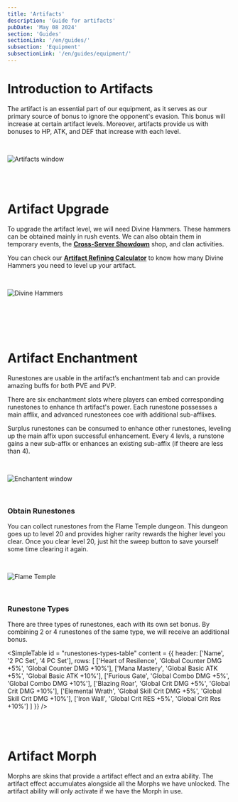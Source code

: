 ```yaml
---
title: 'Artifacts'
description: 'Guide for artifacts'
pubDate: 'May 08 2024'
section: 'Guides'
sectionLink: '/en/guides/'
subsection: 'Equipment'
subsectionLink: '/en/guides/equipment/'
---
```



# Introduction to Artifacts
The artifact is an essential part of our equipment, as it serves as our primary source of bonus to ignore the opponent's evasion.
This bonus will increase at certain artifact levels.
Moreover, artifacts provide us with bonuses to HP, ATK, and DEF that increase with each level.

<br/>

![Artifacts window](/assets/img/guides/equipment/artifacts/artifact_window.webp)


<br/>
<br/>


# Artifact Upgrade
To upgrade the artifact level, we will need Divine Hammers.
These hammers can be obtained mainly in rush events.
We can also obtain them in temporary events, the __[Cross-Server Showdown](https://lom-academy.com/en/guides/game-modes/cross-server-showdown)__ shop, and clan activities.

You can check our __[Artifact Refining Calculator](https://lom-academy.com/en/tools/artifact-refining-calculator)__ to know how many Divine Hammers you need to level up your artifact.

<br/>

![Divine Hammers](/assets/img/guides/equipment/artifacts/divine_hammers.webp)

<br/>

<div class="grid grid-cols-12 gap-x-5 md:gap-x-6 lg:gap-x-7.5 gap-y-16 py-8">
    <div class="col-span-full md:col-span-6">
        <ItemTable
            id="artifact-level-table-1"
            title="Artifact Levels [1-10]: Evasion 8%"
            type="artifact"
            headers={["Level", "Cost Divine Hammers", "Total Divine Hammers", "Bonus (HP, ATK, DEF)"]}
            elements_per_page={10}
            page={1}
            locale="en-EN"
        />
    </div>
    <div class="col-span-full md:col-span-6">
        <ItemTable
            id="artifact-level-table-2"
            title="Artifact Levels [11-20]: Evasion 12%"
            type="artifact"
            headers={["Level", "Cost Divine Hammers", "Total Divine Hammers", "Bonus (HP, ATK, DEF)"]}
            elements_per_page={10}
            page={2}
            locale="en-EN"
        />
    </div>
</div>

<br/>

<div class="grid grid-cols-12 gap-x-5 md:gap-x-6 lg:gap-x-7.5 gap-y-16 pb-8">
    <div class="col-span-full md:col-span-6">
        <ItemTable
            id="artifact-level-table-3"
            title="Artifact Levels [21-30]: Evasion 18%"
            type="artifact"
            headers={["Level", "Cost Divine Hammers", "Total Divine Hammers", "Bonus (HP, ATK, DEF)"]}
            elements_per_page={10}
            page={3}
            locale="en-EN"
        />
    </div>
    <div class="col-span-full md:col-span-6">
        <ItemTable
            id="artifact-level-table-4"
            title="Artifact Levels [31-40]: Evasion 24%"
            type="artifact"
            headers={["Level", "Cost Divine Hammers", "Total Divine Hammers", "Bonus (HP, ATK, DEF)"]}
            elements_per_page={10}
            page={4}
            locale="en-EN"
        />
    </div>
</div>

<div class="grid grid-cols-12 gap-x-5 md:gap-x-6 lg:gap-x-7.5 gap-y-8">
    <div class="col-span-full md:col-span-6">
        <ItemTable
            id="artifact-level-table-5"
            title="Artifact Levels [41-50]: Evasion 30%"
            type="artifact"
            headers={["Level", "Cost Divine Hammers", "Total Divine Hammers", "Bonus (HP, ATK, DEF)"]}
            elements_per_page={10}
            page={5}
            locale="en-EN"
        />
    </div>
    <div class="col-span-full md:col-span-6">
        <ItemTable
            id="artifact-level-table-5"
            title="Artifact Levels [51-60]: Evasion 35%"
            type="artifact"
            headers={["Level", "Cost Divine Hammers", "Total Divine Hammers", "Bonus (HP, ATK, DEF)"]}
            elements_per_page={10}
            page={6}
            locale="en-EN"
        />
    </div>
</div>


<br/>
<br/>


# Artifact Enchantment
Runestones are usable in the artifact’s enchantment tab and can provide amazing buffs for both PVE and PVP.

There are six enchantment slots where players can embed corresponding runestones to enhance th artifact's power.
Each runestone possesses a main afflix, and advanced runestonees coe with additional sub-afflixes.

Surplus runestones can be consumed to enhance other runestones, leveling up the main affix upon successful enhancement.
Every 4 levls, a runstone gains a new sub-affix or enhances an existing sub-affix (if theere are less than 4).

<br/>

![Enchantent window](/assets/img/guides/equipment/artifacts/enchantment_window.webp)

<br/>

### Obtain Runestones
You can collect runestones from the Flame Temple dungeon.
This dungeon goes up to level 20 and provides higher rarity rewards the higher level you clear.
Once you clear level 20, just hit the sweep button to save yourself some time clearing it again.

<br/>

![Flame Temple](/assets/img/guides/equipment/artifacts/flame_temple.webp)

<br/>

### Runestone Types
There are three types of runestones, each with its own set bonus.
By combining 2 or 4 runestones of the same type, we will receive an additional bonus.

<SimpleTable
    id = "runestones-types-table"
    content = {{
        header: ['Name', '2 PC Set', '4 PC Set'],
        rows: [
            ['Heart of Resilence', 'Global Counter DMG +5%', 'Global Counter DMG +10%'],
            ['Mana Mastery', 'Global Basic ATK +5%', 'Global Basic ATK +10%'],
            ['Furious Gate', 'Global Combo DMG +5%', 'Global Combo DMG +10%'],
            ['Blazing Roar', 'Global Crit DMG +5%', 'Global Crit DMG +10%'],
            ['Elemental Wrath', 'Global Skill Crit DMG +5%', 'Global Skill Crit DMG +10%'],
            ['Iron Wall', 'Global Crit RES +5%', 'Global Crit Res +10%']
        ]
    }}
/>

<br/>
<br/>


# Artifact Morph
Morphs are skins that provide a artifact effect and an extra ability.
The artifact effect accumulates alongside all the Morphs we have unlocked.
The artifact ability will only activate if we have the Morph in use.

<br/>

<ItemImageTable type='artifact'/>
